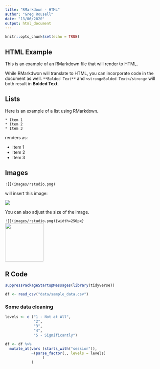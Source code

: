 ```yaml
---
title: "RMarkdown - HTML"
author: "Greg Rousell"
date: "13/06/2020"
output: html_document
---
```


```r
knitr::opts_chunk$set(echo = TRUE)
```

## HTML Example

This is an example of an RMarkdown file that will render to HTML. 

While RMarkdwon will translate to HTML, you can incorporate code in the document as well.  `**Bolded Text**` and `<strong>Bolded Text</strong>` will both result in **Bolded Text**. 

## Lists

Here is an example of a list using RMarkdown. 

`* Item 1`  
`* Item 2`   
`* Item 3`  

renders as:

* Item 1
* Item 2
* Item 3

## Images

`![](images/rstudio.png)`

will insert this image:

![](images/rstudio.png)

You can also adjust the size of the image.  

`![](images/rstudio.png){width=250px}`  
![](images/rstudio.png){width=125px}

## R Code

```r
suppressPackageStartupMessages(library(tidyverse))

df <- read_csv("data/sample_data.csv")
```

### Some data cleaning

```r
levels <- c ("1 - Not at All", 
             "2",
             "3", 
             "4", 
             "5 - Significantly")

df <- df %>% 
  mutate_at(vars (starts_with("session")),
            ~(parse_factor(., levels = levels)
                 )
            )



```




